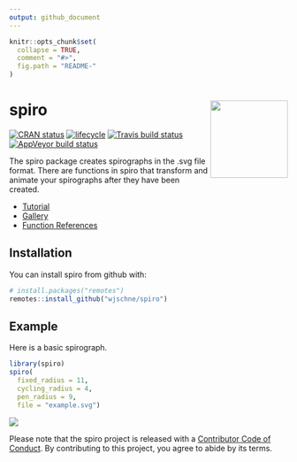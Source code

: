 ```yaml
---
output: github_document
---
```


<!-- README.md is generated from README.Rmd. Please edit that file -->

```r
knitr::opts_chunk$set(
  collapse = TRUE,
  comment = "#>",
  fig.path = "README-"
)
```

# spiro <img src="man/figures/logo.svg" align="right" height=140/>

[![CRAN status](https://www.r-pkg.org/badges/version/spiro)](https://cran.r-project.org/package=spiro)
[![lifecycle](https://img.shields.io/badge/lifecycle-maturing-blue.svg)](https://www.tidyverse.org/lifecycle/#maturing)
[![Travis build status](https://travis-ci.org/wjschne/spiro.svg?branch=master)](https://travis-ci.org/wjschne/spiro)
[![AppVeyor build status](https://ci.appveyor.com/api/projects/status/github/wjschne/spiro?branch=master&svg=true)](https://ci.appveyor.com/project/wjschne/spiro)




The spiro package creates spirographs in the .svg file format. There are functions in spiro that transform and animate your spirographs after they have been created.

* [Tutorial](https://wjschne.github.io/spiro/articles/HowToUse/spiro.html)
* [Gallery](https://wjschne.github.io/spiro/articles/Gallery/Gallery.html)
* [Function References](https://wjschne.github.io/spiro/reference/index.html)



## Installation

You can install spiro from github with:

```r
# install.packages("remotes")
remotes::install_github("wjschne/spiro")
```

## Example

Here is a basic spirograph.

```r
library(spiro)
spiro(
  fixed_radius = 11, 
  cycling_radius = 4, 
  pen_radius = 9, 
  file = "example.svg") 
```


![](man/figures/example.svg)

Please note that the spiro project is released with a [Contributor Code of Conduct](https://github.com/wjschne/spiro/blob/master/CODE_OF_CONDUCT.md). By contributing to this project, you agree to abide by its terms.
